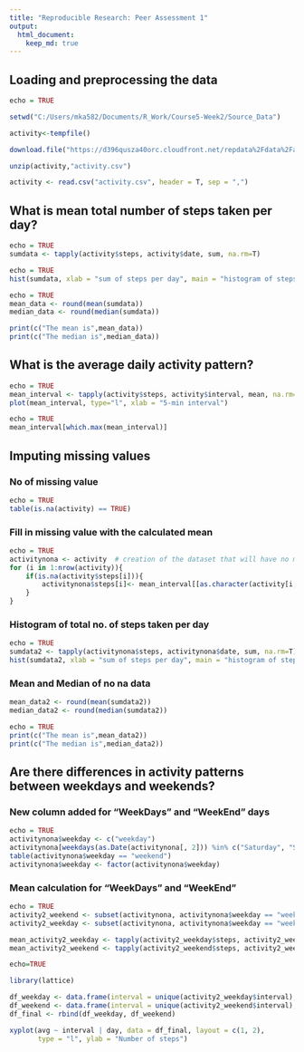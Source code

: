 ```yaml
---
title: "Reproducible Research: Peer Assessment 1"
output: 
  html_document:
    keep_md: true
---
```



## Loading and preprocessing the data

```r
echo = TRUE

setwd("C:/Users/mka582/Documents/R_Work/Course5-Week2/Source_Data")

activity<-tempfile()

download.file("https://d396qusza40orc.cloudfront.net/repdata%2Fdata%2Factivity.zip",activity,method = "auto",mode="wb")

unzip(activity,"activity.csv")

activity <- read.csv("activity.csv", header = T, sep = ",")

```


## What is mean total number of steps taken per day?

```r

echo = TRUE
sumdata <- tapply(activity$steps, activity$date, sum, na.rm=T)

echo = TRUE
hist(sumdata, xlab = "sum of steps per day", main = "histogram of steps per day")

echo = TRUE
mean_data <- round(mean(sumdata))
median_data <- round(median(sumdata))

print(c("The mean is",mean_data))
print(c("The median is",median_data))

```

## What is the average daily activity pattern?

```r
echo = TRUE
mean_interval <- tapply(activity$steps, activity$interval, mean, na.rm=T)
plot(mean_interval, type="l", xlab = "5-min interval")

echo = TRUE
mean_interval[which.max(mean_interval)]

```

## Imputing missing values

###  No of missing value
```r
echo = TRUE
table(is.na(activity) == TRUE)

```

###  Fill in missing value with the calculated mean
```r
echo = TRUE
activitynona <- activity  # creation of the dataset that will have no more NAs
for (i in 1:nrow(activity)){
    if(is.na(activity$steps[i])){
        activitynona$steps[i]<- mean_interval[[as.character(activity[i, "interval"])]]
    }
}

```

###  Histogram of total no. of steps taken per day
```r
echo = TRUE
sumdata2 <- tapply(activitynona$steps, activitynona$date, sum, na.rm=T)
hist(sumdata2, xlab = "sum of steps per day", main = "histogram of steps per day")

```

###  Mean and Median of no na data
```r
mean_data2 <- round(mean(sumdata2))
median_data2 <- round(median(sumdata2))

echo = TRUE
print(c("The mean is",mean_data2))
print(c("The median is",median_data2))

```


## Are there differences in activity patterns between weekdays and weekends?

###  New column added for "WeekDays" and "WeekEnd" days
```r
echo = TRUE
activitynona$weekday <- c("weekday")
activitynona[weekdays(as.Date(activitynona[, 2])) %in% c("Saturday", "Sunday", "samedi", "dimanche", "saturday", "sunday", "Samedi", "Dimanche"), ][4] <- c("weekend")
table(activitynona$weekday == "weekend")
activitynona$weekday <- factor(activitynona$weekday)
```

###  Mean calculation for "WeekDays" and "WeekEnd"

```r
echo = TRUE
activity2_weekend <- subset(activitynona, activitynona$weekday == "weekend")
activity2_weekday <- subset(activitynona, activitynona$weekday == "weekday")

mean_activity2_weekday <- tapply(activity2_weekday$steps, activity2_weekday$interval, mean)
mean_activity2_weekend <- tapply(activity2_weekend$steps, activity2_weekend$interval, mean)

echo=TRUE

library(lattice)

df_weekday <- data.frame(interval = unique(activity2_weekday$interval), avg = as.numeric(mean_activity2_weekday), day = rep("weekday", length(mean_activity2_weekday)))
df_weekend <- data.frame(interval = unique(activity2_weekend$interval), avg = as.numeric(mean_activity2_weekend), day = rep("weekend", length(mean_activity2_weekend)))
df_final <- rbind(df_weekday, df_weekend)

xyplot(avg ~ interval | day, data = df_final, layout = c(1, 2), 
       type = "l", ylab = "Number of steps")

```
